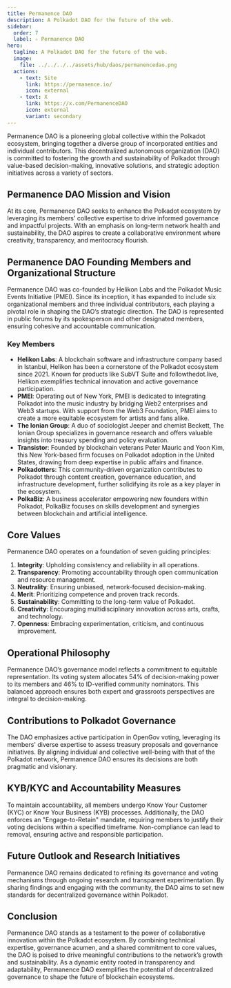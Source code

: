 ```yaml
---
title: Permanence DAO
description: A Polkadot DAO for the future of the web.
sidebar:
  order: 7
  label: ✧ Permanence DAO
hero:
  tagline: A Polkadot DAO for the future of the web.
  image: 
    file: ../../../../assets/hub/daos/permanencedao.png
  actions:
    - text: Site
      link: https://permanence.io/
      icon: external
    - text: X
      link: https://x.com/PermanenceDAO
      icon: external
      variant: secondary
---
```


Permanence DAO is a pioneering global collective within the Polkadot ecosystem, bringing together a diverse group of incorporated entities and individual contributors. This decentralized autonomous organization (DAO) is committed to fostering the growth and sustainability of Polkadot through value-based decision-making, innovative solutions, and strategic adoption initiatives across a variety of sectors.

## Permanence DAO Mission and Vision
At its core, Permanence DAO seeks to enhance the Polkadot ecosystem by leveraging its members' collective expertise to drive informed governance and impactful projects. With an emphasis on long-term network health and sustainability, the DAO aspires to create a collaborative environment where creativity, transparency, and meritocracy flourish.

## Permanence DAO Founding Members and Organizational Structure
Permanence DAO was co-founded by Helikon Labs and the Polkadot Music Events Initiative (PMEI). Since its inception, it has expanded to include six organizational members and three individual contributors, each playing a pivotal role in shaping the DAO’s strategic direction. The DAO is represented in public forums by its spokesperson and other designated members, ensuring cohesive and accountable communication.

### Key Members
- **Helikon Labs**: A blockchain software and infrastructure company based in Istanbul, Helikon has been a cornerstone of the Polkadot ecosystem since 2021. Known for products like SubVT Suite and followthedot.live, Helikon exemplifies technical innovation and active governance participation.
- **PMEI**: Operating out of New York, PMEI is dedicated to integrating Polkadot into the music industry by bridging Web2 enterprises and Web3 startups. With support from the Web3 Foundation, PMEI aims to create a more equitable ecosystem for artists and fans alike.
- **The Ionian Group**: A duo of sociologist Jeeper and chemist Beckett, The Ionian Group specializes in governance research and offers valuable insights into treasury spending and policy evaluation.
- **Transistor**: Founded by blockchain veterans Peter Mauric and Yoon Kim, this New York-based firm focuses on Polkadot adoption in the United States, drawing from deep expertise in public affairs and finance.
- **Polkadotters**: This community-driven organization contributes to Polkadot through content creation, governance education, and infrastructure development, further solidifying its role as a key player in the ecosystem.
- **PolkaBiz**: A business accelerator empowering new founders within Polkadot, PolkaBiz focuses on skills development and synergies between blockchain and artificial intelligence.

## Core Values
Permanence DAO operates on a foundation of seven guiding principles:
1. **Integrity**: Upholding consistency and reliability in all operations.
2. **Transparency**: Promoting accountability through open communication and resource management.
3. **Neutrality**: Ensuring unbiased, network-focused decision-making.
4. **Merit**: Prioritizing competence and proven track records.
5. **Sustainability**: Committing to the long-term value of Polkadot.
6. **Creativity**: Encouraging multidisciplinary innovation across arts, crafts, and technology.
7. **Openness**: Embracing experimentation, criticism, and continuous improvement.

## Operational Philosophy
Permanence DAO’s governance model reflects a commitment to equitable representation. Its voting system allocates 54% of decision-making power to its members and 46% to ID-verified community nominators. This balanced approach ensures both expert and grassroots perspectives are integral to decision-making.

## Contributions to Polkadot Governance
The DAO emphasizes active participation in OpenGov voting, leveraging its members' diverse expertise to assess treasury proposals and governance initiatives. By aligning individual and collective well-being with that of the Polkadot network, Permanence DAO ensures its decisions are both pragmatic and visionary.

## KYB/KYC and Accountability Measures
To maintain accountability, all members undergo Know Your Customer (KYC) or Know Your Business (KYB) processes. Additionally, the DAO enforces an "Engage-to-Retain" mandate, requiring members to justify their voting decisions within a specified timeframe. Non-compliance can lead to removal, ensuring active and responsible participation.

## Future Outlook and Research Initiatives
Permanence DAO remains dedicated to refining its governance and voting mechanisms through ongoing research and transparent experimentation. By sharing findings and engaging with the community, the DAO aims to set new standards for decentralized governance within Polkadot.

## Conclusion
Permanence DAO stands as a testament to the power of collaborative innovation within the Polkadot ecosystem. By combining technical expertise, governance acumen, and a shared commitment to core values, the DAO is poised to drive meaningful contributions to the network’s growth and sustainability. As a dynamic entity rooted in transparency and adaptability, Permanence DAO exemplifies the potential of decentralized governance to shape the future of blockchain ecosystems.
